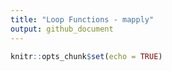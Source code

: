 ```yaml
---
title: "Loop Functions - mapply"
output: github_document
---
```


```r
knitr::opts_chunk$set(echo = TRUE)
```

## 